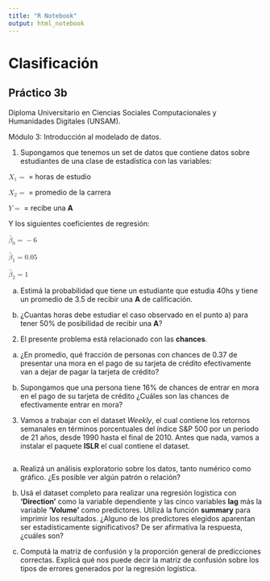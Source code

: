 ```yaml
---
title: "R Notebook"
output: html_notebook
---
```


# Clasificación
## Práctico 3b
Diploma Universitario en Ciencias Sociales Computacionales y Humanidades Digitales (UNSAM).

Módulo 3: Introducción al modelado de datos.

1) Supongamos que tenemos un set de datos que contiene datos sobre estudiantes de una clase de estadística con las variables:

<math xmlns="http://www.w3.org/1998/Math/MathML">
  <msub>
    <mi>X</mi>
    <mn>1</mn>
  </msub>
  <mo>=</mo>
</math> = horas de estudio

<math xmlns="http://www.w3.org/1998/Math/MathML">
  <msub>
    <mi>X</mi>
    <mn>2</mn>
  </msub>
  <mo>=</mo>
</math> = promedio de la carrera

<math xmlns="http://www.w3.org/1998/Math/MathML">
  <mi>Y</mi>
  <mo>=</mo>
</math> = recibe una **A**

Y los siguientes coeficientes de regresión:

<math xmlns="http://www.w3.org/1998/Math/MathML">
  <msub>
    <mrow class="MJX-TeXAtom-ORD">
      <mover>
        <mi>&#x03B2;<!-- β --></mi>
        <mo stretchy="false">&#x005E;<!-- ^ --></mo>
      </mover>
    </mrow>
    <mn>0</mn>
  </msub>
  <mo>=</mo>
  <mo>&#x2212;<!-- − --></mo>
  <mn>6</mn>
</math>

<math xmlns="http://www.w3.org/1998/Math/MathML">
  <msub>
    <mrow class="MJX-TeXAtom-ORD">
      <mover>
        <mi>&#x03B2;<!-- β --></mi>
        <mo stretchy="false">&#x005E;<!-- ^ --></mo>
      </mover>
    </mrow>
    <mn>1</mn>
  </msub>
  <mo>=</mo>
  <mn>0.05</mn>
</math>

<math xmlns="http://www.w3.org/1998/Math/MathML">
  <msub>
    <mrow class="MJX-TeXAtom-ORD">
      <mover>
        <mi>&#x03B2;<!-- β --></mi>
        <mo stretchy="false">&#x005E;<!-- ^ --></mo>
      </mover>
    </mrow>
    <mn>2</mn>
  </msub>
  <mo>=</mo>
  <mn>1</mn>
</math>

a) Estimá la probabilidad que tiene un estudiante que estudia 40hs y tiene un promedio de 3.5 de recibir una **A** de calificación.

b) ¿Cuantas horas debe estudiar el caso observado en el punto a) para tener 50% de posibilidad de recibir una **A**?

2) El presente problema está relacionado con las **chances**.

a) ¿En promedio, qué fracción de personas con chances de 0.37 de presentar una mora en el pago de su tarjeta de crédito efectivamente van a dejar de pagar la tarjeta de crédito?

b) Supongamos que una persona tiene 16% de chances de entrar en mora en el pago de su tarjeta de crédito ¿Cuáles son las chances de efectivamente entrar en mora?

3) Vamos a trabajar con el dataset *Weekly*, el cual contiene los retornos semanales en términos porcentuales del índice S&P 500 por un periodo de 21 años, desde 1990 hasta el final de 2010. 
Antes que nada, vamos a instalar el paquete **ISLR** el cual contiene el dataset.

```r

```

a) Realizá un análisis exploratorio sobre los datos, tanto numérico como gráfico. ¿Es posible ver algún patrón o relación?

b) Usá el dataset completo para realizar una regresión logística con **'Direction'** como la variable dependiente y las cinco variables **lag** más la variable **'Volume'** como predictores. Utilizá la función **summary** para imprimir los resultados. ¿Alguno de los predictores elegidos aparentan ser estadísticamente significativos? De ser afirmativa la respuesta, ¿cuáles son?

c) Computá la matriz de confusión y la proporción general de predicciones correctas. Explicá qué nos puede decir la matriz de confusión sobre los tipos de errores generados por la regresión logística.
